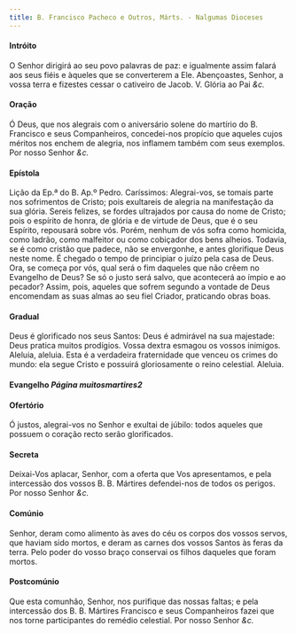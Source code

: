 ```yaml
---
title: B. Francisco Pacheco e Outros, Márts. - Nalgumas Dioceses
---
```


<h4 class="text-center">Intróito</h4>
<div class="container-fluid">
  <div class="row">
    <span class="text-justify"></span>
<span class="text-justify">
      O Senhor dirigirá ao seu povo palavras de paz: e igualmente assim falará
      aos seus fiéis e àqueles que se converterem a Ele. Abençoastes, Senhor, a
      vossa terra e fizestes cessar o cativeiro de Jacob.
      <em></em>
      V. Glória ao Pai <em>&c.</em>
    </span>
</div>

<h4 class="text-center">Oração</h4>
<div class="container-fluid">
  <div class="row">
    <span class="text-justify"></span>
<span class="text-justify">
      Ó Deus, que nos alegrais com o aniversário solene do martírio do B.
      Francisco e seus Companheiros, concedei-nos propício que aqueles cujos
      méritos nos enchem de alegria, nos inflamem também com seus exemplos. Por
      nosso Senhor <em>&c.</em>
    </span>
</div>

<h4 class="text-center">Epístola</h4>
<div class="container-fluid">
  <div class="row">
    <span class="text-justify"></span>
<span class="text-justify">Lição da Ep.ª do B. Ap.º Pedro.</span>
<span class="text-justify"></span>
<span class="text-justify">
      Caríssimos: Alegrai-vos, se tomais parte nos sofrimentos de Cristo; pois
      exultareis de alegria na manifestação da sua glória. Sereis felizes, se
      fordes ultrajados por causa do nome de Cristo; pois o espírito de honra,
      de glória e de virtude de Deus, que é o seu Espírito, repousará sobre vós.
      Porém, nenhum de vós sofra como homicida, como ladrão, como malfeitor ou
      como cobiçador dos bens alheios. Todavia, se é como cristão que padece,
      não se envergonhe, e antes glorifique Deus neste nome. É chegado o tempo
      de principiar o juízo pela casa de Deus. Ora, se começa por vós, qual será
      o fim daqueles que não crêem no Evangelho de Deus? Se só o justo será
      salvo, que acontecerá ao ímpio e ao pecador? Assim, pois, aqueles que
      sofrem segundo a vontade de Deus encomendam as suas almas ao seu fiel
      Criador, praticando obras boas.
    </span>
</div>

<h4 class="text-center">Gradual</h4>
<div class="container-fluid">
  <div class="row">
    <span class="text-justify"></span>
<span class="text-justify">
      Deus é glorificado nos seus Santos: Deus é admirável na sua majestade:
      Deus pratica muitos prodígios. Vossa dextra esmagou os vossos inimigos.
    </span>
<span class="text-justify"></span>
<span class="text-justify">
      Aleluia, aleluia. Esta é a verdadeira fraternidade que venceu os crimes do
      mundo: ela segue Cristo e possuirá gloriosamente o reino celestial.
      Aleluia.
    </span>
</div>

<h4 class="text-center">
  Evangelho <em>Página muitosmartires2</em>
</h4>

<h4 class="text-center">Ofertório</h4>
<div class="container-fluid">
  <div class="row">
    <span class="text-justify"></span>
<span class="text-justify">
      Ó justos, alegrai-vos no Senhor e exultai de júbilo: todos aqueles que
      possuem o coração recto serão glorificados.
    </span>
</div>

<h4 class="text-center">Secreta</h4>
<div class="container-fluid">
  <div class="row">
    <span class="text-justify"></span>
<span class="text-justify">
      Deixai-Vos aplacar, Senhor, com a oferta que Vos apresentamos, e pela
      intercessão dos vossos B. B. Mártires defendei-nos de todos os perigos.
      Por nosso Senhor <em>&c.</em>
    </span>
</div>

<h4 class="text-center">Comúnio</h4>
<div class="container-fluid">
  <div class="row">
    <span class="text-justify"></span>
<span class="text-justify">
      Senhor, deram como alimento às aves do céu os corpos dos vossos servos,
      que haviam sido mortos, e deram as carnes dos vossos Santos às feras da
      terra. Pelo poder do vosso braço conservai os filhos daqueles que foram
      mortos.
    </span>
</div>

<h4 class="text-center">Postcomúnio</h4>
<div class="container-fluid">
  <div class="row">
    <span class="text-justify"></span>
<span class="text-justify">
      Que esta comunhão, Senhor, nos purifique das nossas faltas; e pela
      intercessão dos B. B. Mártires Francisco e seus Companheiros fazei que nos
      torne participantes do remédio celestial. Por nosso Senhor <em>&c.</em>
    </span>
</div>
